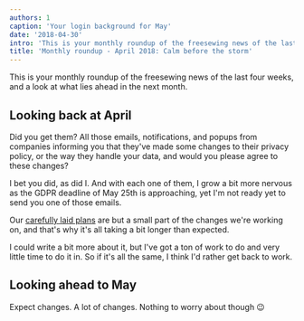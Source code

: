 ```yaml
---
authors: 1
caption: 'Your login background for May'
date: '2018-04-30'
intro: 'This is your monthly roundup of the freesewing news of the last four weeks, and a look at what lies ahead in the next month.'
title: 'Monthly roundup - April 2018: Calm before the storm'
---
```


This is your monthly roundup of the freesewing news of the last four weeks, and
a look at what lies ahead in the next month.

<!-- truncate -->

## Looking back at April

Did you get them? All those emails, notifications, and popups from companies
informing you that they've made some changes to their privacy policy, or the
way they handle your data, and would you please agree to these changes?

I bet you did, as did I. And with each one of them, I grow a bit more nervous
as the GDPR deadline of May 25th is approaching, yet I'm not ready yet to send
you one of those emails.

Our [carefully laid plans](/blog/gdpr-plan/) are but a small part of the
changes we're working on, and that's why it's all taking a bit longer than
expected.

I could write a bit more about it, but I've got a ton of work to do and very
little time to do it in. So if it's all the same, I think I'd rather get back
to work.

## Looking ahead to May

Expect changes. A lot of changes. Nothing to worry about though 😉
